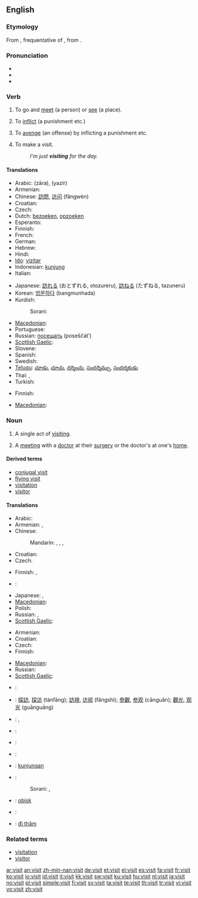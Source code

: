 {{also|visít}}
==English==

{{rank|immediately|trees|filled|637|visit|follow|chance|happened}}

===Etymology===
From {{etyl|la|en}} {{term|visito|vīsitō|lang=la}}, frequentative of {{term|viso|vīsō|behold, survey|lang=la}}, from {{term|video|videō|see|lang=la}}.

===Pronunciation===
* {{IPA|/ˈvɪzɪt/}}
* {{audio|en-us-visit.ogg|Audio (US)}}
* {{rhymes|ɪzɪt}}

===Verb===
{{en-verb}}

# {{transitive}} To go and [[meet]] (a person) or [[see]] (a place).
# {{transitive}} To [[inflict]] (a punishment etc.)
# {{transitive}} To [[avenge]] (an offense) by inflicting a punishment etc.
# {{intransitive}} To make a visit.
#: ''I'm just '''visiting''' for the day.''

====Translations====
{{trans-top|to go and meet or see}}
* Arabic: {{Arab|[[زار|زارَ]]}} (zāra), {{Arab|[[يزير|يَزِير]]}} (yazír)
* Armenian: {{t+|hy|այցելել|tr=ayc'elel|sc=Armn|xs=Armenian}}
* Chinese: [[訪問]], [[访问]] (fǎngwèn)
* Croatian: {{t-|hr|posjetiti|alt=pòsjetiti}}
* Czech: {{t-|cs|navštívit}}
* Dutch: [[bezoeken]], [[opzoeken]]
* Esperanto: {{t|eo|viziti}}
* Finnish: {{t+|fi|käydä}}
* French: {{t+|fr|visiter}}
* German: {{t+|de|besuchen}}
* Hebrew: {{he-translation|סיור|si'ûr}}
* Hindi: {{t-|hi|पधारना|sc=Deva|xs=Hindi}}
* [[Ido]]: [[vizitar]]
* Indonesian: [[kunjung]]
* Italian: {{t+|it|visitare}}
{{trans-mid}}
* Japanese: [[訪れる]] (おとずれる, otozureru), [[訪ねる]] (たずねる, tazuneru)
* Korean: [[방문하다]] (bangmunhada)
* Kurdish:
*: Sorani: {{t|ku|میوانی|tr=meewAni|sc=ku-Arab}}
* [[Macedonian]]: {{t|mk|посетува|tr=posétuva|sc=Cyrl}}
* Portuguese: {{t+|pt|visitar}}
* Russian: [[посещать]] (poseščát’)
* [[Scottish Gaelic]]: {{t-|gd|tadhail|xs=Scottish Gaelic}}
* Slovene: {{t+|sl|obiskati}}
* Spanish: {{t-|es|visitar}}
* Swedish: {{t+|sv|besöka}}
* [[Telugu]]: [[చూడు]], [[చూచు]], [[దర్శించు]], [[సందర్శిమ్చు]], [[సందర్శకుడు]]
* Thai: {{t+|th|หา|xs=Thai}}, {{t+|th|เยี่ยม|xs=Thai}}
* Turkish: {{t|tr|ziyaret etmek}}
{{trans-bottom}}

{{trans-see|to inflict|inflict}}

{{trans-see|to avenge|avenge}}

{{trans-top|to make a visit}}
* Finnish: {{t+|fi|vierailla}}
{{trans-mid}}
* [[Macedonian]]: {{t|mk|посетува|tr=posétuva|sc=Cyrl}}
{{trans-bottom}}

===Noun===
{{en-noun}}

# A single act of [[visit#Verb|visiting]].
# {{context|medicine|insurance}} A [[meeting]] with a [[doctor]] at their [[surgery]] or the doctor's at one's [[home]].

====Derived terms====
* [[conjugal visit]]
* [[flying visit]]
* [[visitation]]
* [[visitor]]

====Translations====
{{trans-top|single act of visiting}}
* Arabic: {{t|ar|زيارة|f|tr=ziyaara|sc=Arab}}
* Armenian: {{t-|hy|այց|tr=ayc'|sc=Armn|xs=Armenian}}, {{t-|hy|այցելություն|tr=ayc'elut'yun|sc=Armn|xs=Armenian}}
* Chinese:
*: Mandarin: {{t-|cmn|訪問|sc=Hani|xs=Mandarin}},  {{t-|cmn|访问|tr=fǎngwèn|sc=Hani|xs=Mandarin}},  {{t|cmn|往訪|sc=Hani|xs=Mandarin}},  {{t|cmn|往访|tr=wǎngfǎng|sc=Hani|xs=Mandarin}}
* Croatian: {{t-|hr|posjet|m|alt=pȍsjet}}
* Czech: {{t-|cs|návštěva|f}}
{{trans-mid}}
* Finnish: {{t-|fi|käynti}}, {{t+|fi|vierailu}}
* {{ttbc|German}}: {{t+|de|Besuch|m}}
* Japanese: {{t-|ja|訪問|tr=hōmon|sc=Jpan}},  {{t|ja|往訪|tr=ōhō|sc=Jpan}}
* [[Macedonian]]: {{t|mk|посета|f|tr=póseta|sc=Cyrl}}
* Polish: {{t+|pl|wizyta|f}}
* Russian: {{t|ru|визит|m|tr=vizít|sc=Cyrl}},  {{t|ru|посещение|n|tr=poseščénije|sc=Cyrl}}
* [[Scottish Gaelic]]: {{t-|gd|tadhal|m|xs=Scottish Gaelic}}
{{trans-bottom}}

{{trans-top|meeting with a doctor}}
* Armenian: {{t-|hy|այց|tr=ayc'|sc=Armn|xs=Armenian}}
* Croatian: {{t-|hr|posjet|m|alt=pȍsjet}}
* Czech: {{t-|cs|návštěva|f}}
* Finnish: {{t-|fi|käynti}}
{{trans-mid}}
* [[Macedonian]]: {{t|mk|посета|f|tr=póseta|sc=Cyrl}}
* Russian: {{t|ru|визит|m|tr=vizít|sc=Cyrl}}
* [[Scottish Gaelic]]: {{t-|gd|tadhal|m|xs=Scottish Gaelic}}
{{trans-bottom}}

{{checktrans-top}}
* {{ttbc|Azeri}}: {{t|az|görüş|xs=Azeri}}
* {{ttbc|Chinese}}: [[探訪]], [[探访]] (tànfǎng); [[訪視]], [[访视]] (fǎngshì); [[參觀]], [[参观]] (cānguān); [[觀光]], [[观光]] (guānguāng)
* {{ttbc|Dutch}}: {{t+|nl|bezoek|n}}, {{t+|nl|visite|f}}
* {{ttbc|French}}: {{t+|fr|visite|f}}
* {{ttbc|Greek}}: {{t+|el|επίσκεψη|f|tr=epískepsi|sc=Grek}}
* {{ttbc|Hebrew}}: {{he-translation|סיור|si'ûr}}
{{trans-mid}}
* {{ttbc|Indonesian}}: [[kunjung|kunjungan]]
* {{ttbc|Kurdish}}:
*: Sorani: {{t|ku|میوانداری|tr=meewAndAree|sc=ku-Arab}}, {{t|ku|سه‌ردان|tr=sardAn|sc=ku-Arab}}
* {{ttbc|Slovene}}: [[obisk]] {{m}}
* {{ttbc|Spanish}}: {{t+|es|visita|f}}
* {{ttbc|Vietnamese}}: [[đi thăm]]
{{trans-bottom}}

===Related terms===
* [[visitation]]
* [[visitor]]

[[ar:visit]]
[[an:visit]]
[[zh-min-nan:visit]]
[[de:visit]]
[[et:visit]]
[[el:visit]]
[[es:visit]]
[[fa:visit]]
[[fr:visit]]
[[ko:visit]]
[[io:visit]]
[[id:visit]]
[[it:visit]]
[[kk:visit]]
[[sw:visit]]
[[ku:visit]]
[[hu:visit]]
[[nl:visit]]
[[ja:visit]]
[[no:visit]]
[[pl:visit]]
[[simple:visit]]
[[fi:visit]]
[[sv:visit]]
[[ta:visit]]
[[te:visit]]
[[th:visit]]
[[tr:visit]]
[[vi:visit]]
[[vo:visit]]
[[zh:visit]]